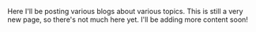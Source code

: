 Here I'll be posting various blogs about various topics. This is still a very
new page, so there's not much here yet. I'll be adding more content soon!
